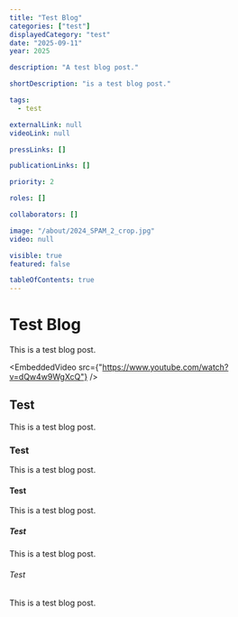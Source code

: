 ```yaml
---
title: "Test Blog"
categories: ["test"]
displayedCategory: "test"
date: "2025-09-11"
year: 2025

description: "A test blog post."

shortDescription: "is a test blog post."

tags:
  - test

externalLink: null
videoLink: null

pressLinks: []

publicationLinks: []

priority: 2

roles: []

collaborators: []

image: "/about/2024_SPAM_2_crop.jpg"
video: null

visible: true
featured: false

tableOfContents: true
---
```


# Test Blog

This is a test blog post.

<EmbeddedVideo src={"https://www.youtube.com/watch?v=dQw4w9WgXcQ"} />

## Test

This is a test blog post.

### Test

This is a test blog post.

#### Test

This is a test blog post.

##### Test

This is a test blog post.

###### Test

This is a test blog post.
